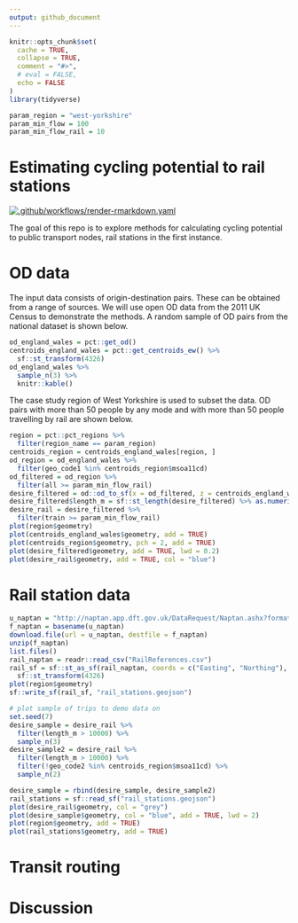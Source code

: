 ```yaml
---
output: github_document
---
```


<!-- README.md is generated from README.Rmd. Please edit that file -->

```r
knitr::opts_chunk$set(
  cache = TRUE,
  collapse = TRUE,
  comment = "#>",
  # eval = FALSE,
  echo = FALSE
)
library(tidyverse)

param_region = "west-yorkshire"
param_min_flow = 100
param_min_flow_rail = 10
```

# Estimating cycling potential to rail stations

<!-- badges: start -->
[![.github/workflows/render-rmarkdown.yaml](https://github.com/npct/rail/actions/workflows/render-rmarkdown.yaml/badge.svg)](https://github.com/npct/rail/actions/workflows/render-rmarkdown.yaml)
<!-- badges: end -->

The goal of this repo is to explore methods for calculating cycling potential to public transport nodes, rail stations in the first instance.

# OD data

The input data consists of origin-destination pairs.
These can be obtained from a range of sources.
We will use open OD data from the 2011 UK Census to demonstrate the methods.
A random sample of OD pairs from the national dataset is shown below.

```r
od_england_wales = pct::get_od()
centroids_england_wales = pct::get_centroids_ew() %>% 
  sf::st_transform(4326)
od_england_wales %>% 
  sample_n(3) %>% 
  knitr::kable()
```

The case study region of West Yorkshire is used to subset the data.
OD pairs with more than 50 people by any mode and with more than 50 people travelling by rail are shown below.

```r
region = pct::pct_regions %>% 
  filter(region_name == param_region)
centroids_region = centroids_england_wales[region, ]
od_region = od_england_wales %>% 
  filter(geo_code1 %in% centroids_region$msoa11cd)
od_filtered = od_region %>% 
  filter(all >= param_min_flow_rail)
desire_filtered = od::od_to_sf(x = od_filtered, z = centroids_england_wales)
desire_filtered$length_m = sf::st_length(desire_filtered) %>% as.numeric()
desire_rail = desire_filtered %>% 
  filter(train >= param_min_flow_rail)
plot(region$geometry)
plot(centroids_england_wales$geometry, add = TRUE)
plot(centroids_region$geometry, pch = 2, add = TRUE)
plot(desire_filtered$geometry, add = TRUE, lwd = 0.2)
plot(desire_rail$geometry, add = TRUE, col = "blue")
```

# Rail station data

```r
u_naptan = "http://naptan.app.dft.gov.uk/DataRequest/Naptan.ashx?format=csv"
f_naptan = basename(u_naptan)
download.file(url = u_naptan, destfile = f_naptan)
unzip(f_naptan)
list.files()
rail_naptan = readr::read_csv("RailReferences.csv")
rail_sf = sf::st_as_sf(rail_naptan, coords = c("Easting", "Northing"), crs = 27700) %>% 
  sf::st_transform(4326)
plot(region$geometry)
sf::write_sf(rail_sf, "rail_stations.geojson")
```

```r
# plot sample of trips to demo data on
set.seed(7)
desire_sample = desire_rail %>% 
  filter(length_m > 10000) %>% 
  sample_n(3)
desire_sample2 = desire_rail %>% 
  filter(length_m > 10000) %>% 
  filter(!geo_code2 %in% centroids_region$msoa11cd) %>% 
  sample_n(2)

desire_sample = rbind(desire_sample, desire_sample2)
rail_stations = sf::read_sf("rail_stations.geojson")
plot(desire_rail$geometry, col = "grey")
plot(desire_sample$geometry, col = "blue", add = TRUE, lwd = 2)
plot(region$geometry, add = TRUE)
plot(rail_stations$geometry, add = TRUE)
```



# Transit routing



# Discussion
